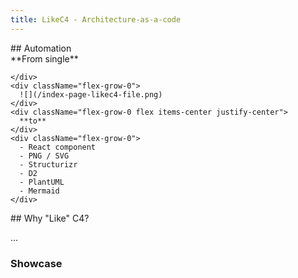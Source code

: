 ```yaml
---
title: LikeC4 - Architecture-as-a-code
---
```



<Hero/>
<GetStartedButton/>
<HeroVideo/>

<IndexPageSection>
  ## Automation
  
  <div className="mt-4 flex flex-row items-center space-x-12">
  <div className="flex-grow-0 flex items-center justify-center">
      **From single**


    </div>
    <div className="flex-grow-0">      
      ![](/index-page-likec4-file.png)
    </div>
    <div className="flex-grow-0 flex items-center justify-center">
      **to**
    </div>
    <div className="flex-grow-0">
      - React component
      - PNG / SVG
      - Structurizr
      - D2
      - PlantUML
      - Mermaid      
    </div>
  </div>
</IndexPageSection>


<IndexPageSection>
  ## Why "Like" C4?

  ...

  ### Showcase
  
  <IndexPageDiagram/>  
  

</IndexPageSection>
